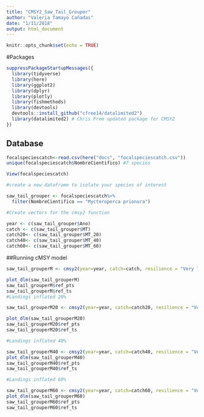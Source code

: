 ```yaml
---
title: "CMSY2_Saw_Tail_Grouper"
author: "Valeria Tamayo Cañadas"
date: "1/11/2018"
output: html_document
---
```


```r
knitr::opts_chunk$set(echo = TRUE)
```


#Packages 

```r
suppressPackageStartupMessages({
  library(tidyverse)
  library(here)
  library(ggplot2)
  library(dplyr)
  library(plotly)
  library(fishmethods)
  library(devtools)
  devtools::install_github("cfree14/datalimited2") 
  library(datalimited2) # Chris Free updated package for CMSY2
})


```


## Database

```r

focalspeciescatch<-read.csv(here("docs", "focalspeciescatch.csv"))
unique(focalspeciescatch$NombreCientifico) #7 species  

View(focalspeciescatch)

#create a new dataframe to isolate your species of interest 

saw_tail_grouper <- focalspeciescatch%>% 
  filter(NombreCientifico == "Mycteroperca prionura")

#Create vectors for the cmsy2 function

year <- c(saw_tail_grouper$Ano)
catch <- c(saw_tail_grouper$MT)
catch20<- c(saw_tail_grouper$MT_20)
catch40<- c(saw_tail_grouper$MT_40)
catch60<- c(saw_tail_grouper$MT_60)

```


##Running cMSY model

```r
saw_tail_grouperM <- cmsy2(year=year, catch=catch, resilience = "Very low")

plot_dlm(saw_tail_grouperM)
saw_tail_grouperM$ref_pts
saw_tail_grouperM$ref_ts
#Landings inflated 20%

saw_tail_grouperM20 <- cmsy2(year=year, catch=catch20, resilience = "Very low")

plot_dlm(saw_tail_grouperM20)
saw_tail_grouperM20$ref_pts
saw_tail_grouperM20$ref_ts

#Landings inflated 40%

saw_tail_grouperM40 <- cmsy2(year=year, catch=catch40, resilience = "Very low")
plot_dlm(saw_tail_grouperM40)
saw_tail_grouperM40$ref_pts
saw_tail_grouperM40$ref_ts

#Landings inflated 60%

saw_tail_grouperM60 <- cmsy2(year=year, catch=catch60, resilience = "Very low")
plot_dlm(saw_tail_grouperM60)
saw_tail_grouperM60$ref_pts
saw_tail_grouperM60$ref_ts

```
\
